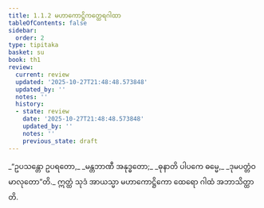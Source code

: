 ```yaml
---
title: 1.1.2 မဟာကောဋ္ဌိကတ္ထေရဂါထာ
tableOfContents: false
sidebar:
  order: 2
type: tipitaka
basket: su
book: th1
review:
  current: review
  updated: '2025-10-27T21:48:48.573848'
  updated_by: ''
  notes: ''
  history:
  - state: review
    date: '2025-10-27T21:48:48.573848'
    updated_by: ''
    notes: ''
    previous_state: draft
---
```



<ReviewStatus review={frontmatter.review} showDetails={true} />

<HypothesisAnnotation frontmatter={frontmatter} />

<DynamicBreadcrumb />

<Division number="2" book="th1" e="ch" v="19" p="220">

<Paragraph number="7" type="verses" book="th1">
_“ဥပသန္တော ဥပရတော,_  
_မန္တဘာဏီ အနုဒ္ဓတော;_  
_ဓုနာတိ ပါပကေ ဓမ္မေ,_  
_ဒုမပတ္တံဝ မာလုတော”တိ._  

</Paragraph>

<Paragraph number="8" book="th1">
ဣတ္ထံ သုဒံ အာယသ္မာ မဟာကောဋ္ဌိကော ထေရော ဂါထံ အဘာသိတ္ထာတိ.
</Paragraph>
</Division>